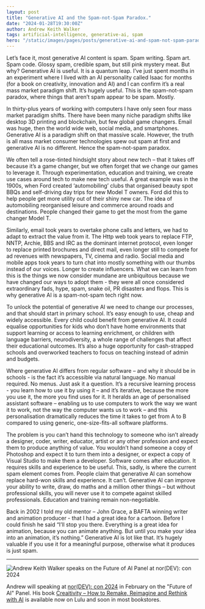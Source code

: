 ```yaml
---
layout: post
title: "Generative AI and the Spam-not-Spam Paradox."
date: "2024-01-28T19:30:00Z"
author: Andrew Keith Walker 
tags: artificial-intelligence, generative-ai, spam
hero: "/static/images/pages/posts/generative-ai-and-spam-not-spam-paradox/hero.jpg"
---
```


Let’s face it, most generative AI content is spam. Spam writing. Spam art. Spam
code. Glossy spam, credible spam, but still pink mystery meat. But why?
Generative AI is useful. It is a quantum leap. I’ve just spent months in an
experiment where I lived with an AI personality called Isaac for months (for a
book on creativity, innovation and AI) and I can confirm it’s a real mass
market paradigm shift. It’s hugely useful. This is the spam-not-spam paradox,
where things that aren’t spam appear to be spam. Mostly.

In thirty-plus years of working with computers I have only seen four mass
market paradigm shifts. There have been many niche paradigm shifts like desktop
3D printing and blockchain, but few global game changers. Email was huge, then
the world wide web, social media, and smartphones. Generative AI is a paradigm
shift on that massive scale. However, the truth is all mass market consumer
technologies spew out spam at first and generative AI is no different. Hence
the spam-not-spam paradox.

We often tell a rose-tinted hindsight story about new tech – that it takes off
because it’s a game changer, but we often forget that we change our games to
leverage it. Through experimentation, education and training, we create use
cases around tech to make new tech useful. A great example was in the 1900s,
when Ford created ‘automobiling’ clubs that organised beauty spot BBQs and
self-driving day trips for new Model T owners. Ford did this to help people get
more utility out of their shiny new car.  The idea of automobiling reorganised
leisure and commerce around roads and destinations. People changed their game
to get the most from the game changer Model T.

Similarly, email took years to overtake phone calls and letters, we had to
adapt to extract the value from it. The Http web took years to replace FTP,
NNTP, Archie, BBS and IRC as the dominant internet protocol, even longer to
replace printed brochures and direct mail, even longer still to compete for ad
revenues with newspapers, TV, cinema and radio.  Social media and mobile apps
took years to turn chat into mostly something with our thumbs instead of our
voices. Longer to create influencers. What we can learn from this is the things
we now consider mundane are unbiquitous because we have changed our ways to adopt them -
they were all once considered extraordinary fads, hype, spam, snake oil, PR
disasters and flops. This is why generative AI is a spam-not-spam tech right
now. 

To unlock the potential of generative AI we need to change our processes, and
that should start in primary school. It’s easy enough to use, cheap and widely
accessible. Every child could benefit from generative AI. It could equalise
opportunities for kids who don’t have home environments that support learning
or access to learning enrichment, or children with language barriers,
neurodiversity, a whole range of challenges that affect their educational
outcomes. It’s also a huge opportunity for cash-strapped schools and overworked
teachers to focus on teaching instead of admin and budgets. 

Where generative AI differs from regular software – and why it should be in
schools - is the fact it’s accessible via natural language. No manual
required. No menus. Just ask it a question.  It’s a recursive learning
process - you learn how to use it by using it – and it’s iterative, because the
more you use it, the more you find uses for it. It heralds an age of
personalised assistant software – enabling us to use computers to work the way
we want it to work, not the way the computer wants us to work – and this
personalisation dramatically reduces the time it takes to get from A to B
compared to using generic, one-size-fits-all software platforms.

The problem is you can’t hand this technology to someone who isn’t already a
designer, coder, writer, educator, artist or any other profession and expect
them to produce anything of value. You wouldn’t hand someone a copy of
Photoshop and expect it to turn them into a designer, or expect a copy of
Visual Studio to make them a developer. Software comes after education. It
requires skills and experience to be useful. This, sadly, is where the current
spam element comes from. People claim that generative AI can somehow replace
hard-won skills and experience. It can’t. Generative AI can improve your
ability to write, draw, do maths and a million other things – but without
professional skills, you will never use it to compete against skilled
professionals. Education and training remain non-negotiable.

Back in 2002 I told my old mentor – John Grace, a BAFTA winning writer and
animation producer - that I had a great idea for a cartoon.  Before I could
finish he said “I’ll stop you there. Everything is a great idea for animation,
because you can animate anything. But until you make your idea into an
animation, it’s nothing.”  Generative AI is lot like that. It’s hugely valuable
if you use it for a meaningful purpose, otherwise what it produces is just spam.

---

![Andrew Keith Walker speaks on the Future of AI Panel at nor(DEV): con 2024](/static/images/pages/posts/generative-ai-and-spam-not-spam-paradox/nordevcon-panel-future-of-ai.jpg)

Andrew will speaking at [nor(DEV): con 2024](https://nordevcon.com) in February
on the "Future of AI" Panel. His book [Creaitivity – How to Remake, Reimagine and Rethink with AI](https://www.lulu.com/shop/christopher-loughlan-and-andrew-keith-walker/creaitivity-how-to-rethink-reimagine-and-remake-with-ai/paperback/product-e775zgd.html) is available now on Lulu and soon in most bookstores.
